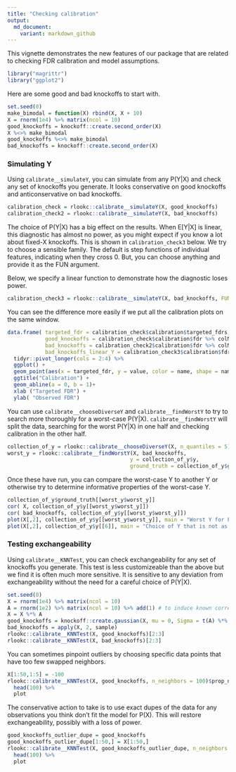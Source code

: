 ```yaml
---
title: "Checking calibration"
output:
  md_document:
    variant: markdown_github
---
```


This vignette demonstrates the new features of our package that
are related to checking FDR calibration and model assumptions.

```r
library("magrittr")
library("ggplot2")
```

Here are some good and bad knockoffs to start with.

```r
set.seed(0)
make_bimodal = function(X) rbind(X, X + 10)
X = rnorm(1e4) %>% matrix(ncol = 10)
good_knockoffs = knockoff::create.second_order(X)
X %<>% make_bimodal
good_knockoffs %<>% make_bimodal
bad_knockoffs = knockoff::create.second_order(X)
```


### Simulating Y

Using `calibrate__simulateY`, you can simulate from any P(Y|X) and check any set of knockoffs you generate. It looks conservative on good knockoffs and anticonservative on bad knockoffs.

```r
calibration_check = rlookc::calibrate__simulateY(X, good_knockoffs)
calibration_check2 = rlookc::calibrate__simulateY(X, bad_knockoffs)
```

The choice of P(Y|X) has a big effect on the results.
When E[Y|X] is linear, this diagnostic has almost no power, as you might expect
if you know a lot about fixed-X knockoffs. This is shown in `calibration_check3` below.
We try to choose a sensible family.
The default is step functions of individual features, indicating when they cross 0.
But, you can choose anything and provide it as the FUN argument. 

Below, we specify a linear function to demonstrate how the diagnostic loses power. 

```r
calibration_check3 = rlookc::calibrate__simulateY(X, bad_knockoffs, FUN = function(x) 2*x)
```

You can see the difference more easily if we put all the calibration plots on the same window.

```r
data.frame( targeted_fdr = calibration_check$calibration$targeted_fdrs, 
            good_knockoffs = calibration_check$calibration$fdr %>% colMeans, 
            bad_knockoffs = calibration_check2$calibration$fdr %>% colMeans, 
            bad_knockoffs_linear_Y = calibration_check3$calibration$fdr %>% colMeans) %>%
  tidyr::pivot_longer(cols = 2:4) %>%
  ggplot() + 
  geom_point(aes(x = targeted_fdr, y = value, color = name, shape = name)) + 
  ggtitle("Calibration") + 
  geom_abline(a = 0, b = 1)+
  xlab ("Targeted FDR") + 
  ylab( "Observed FDR")
```

You can use `calibrate__chooseDiverseY` and `calibrate__findWorstY` to try
to search more thoroughly for a worst-case P(Y|X).
`calibrate__findWorstY` will split the data, searching for the worst P(Y|X)
in one half and checking calibration in the other half.

```r
collection_of_y = rlookc::calibrate__chooseDiverseY(X, n_quantiles = 5)
worst_y = rlookc::calibrate__findWorstY(X, bad_knockoffs,
                                       y = collection_of_y$y,
                                       ground_truth = collection_of_y$ground_truth)
```

Once these have run, you can compare the worst-case Y to another Y or otherwise
try to determine informative properties of the worst-case Y.

```r
collection_of_y$ground_truth[[worst_y$worst_y]]
cor( X, collection_of_y$y[[worst_y$worst_y]])
cor( bad_knockoffs, collection_of_y$y[[worst_y$worst_y]])
plot(X[,2], collection_of_y$y[[worst_y$worst_y]], main = "Worst Y for FDR control")
plot(X[,2], collection_of_y$y[[6]], main = "Choice of Y that is not as bad")
```

### Testing exchangeability

Using `calibrate__KNNTest`, you can check exchangeability for any set of knockoffs you generate.
This test is less customizeable than the above but we find it is often much more sensitive.
It is sensitive to any deviation from exchangeability without the need
for a careful choice of P(Y|X).

```r
set.seed(0)
X = rnorm(1e4) %>% matrix(ncol = 10)
A = rnorm(1e2) %>% matrix(ncol = 10) %>% add(1) # to induce known correlation across variables
X = X %*% A
good_knockoffs = knockoff::create.gaussian(X, mu = 0, Sigma = t(A) %*% A)
bad_knockoffs = apply(X, 2, sample)
rlookc::calibrate__KNNTest(X, good_knockoffs)[2:3]
rlookc::calibrate__KNNTest(X, bad_knockoffs)[2:3]
```

You can sometimes pinpoint outliers by choosing specific data points that have too few swapped neighbors.

```r
X[1:50,1:5] = -100
rlookc::calibrate__KNNTest(X, good_knockoffs, n_neighbors = 100)$prop_not_swapped_per_observation %>%
  head(100) %>%
  plot
```

The conservative action to take is to use exact dupes of the data for
any observations you think don't fit the model for P(X).
This will restore exchangeability, possibly with a loss of power.

```r
good_knockoffs_outlier_dupe = good_knockoffs
good_knockoffs_outlier_dupe[1:50,] = X[1:50,]
rlookc::calibrate__KNNTest(X, good_knockoffs_outlier_dupe, n_neighbors = 100)$prop_not_swapped_per_observation %>%
  head(100) %>%
  plot
```

